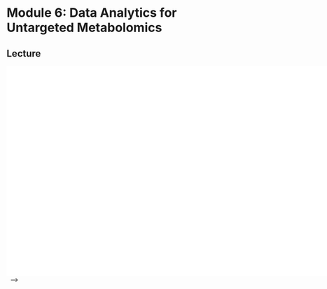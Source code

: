 # Module 6: Data Analytics for Untargeted Metabolomics

## Lecture

![Module 6: Data Analytics for Untargeted Metabolomics lecture slides](content-files/CBW_MET_2023_Module6.pdf){width=640% height=480}\ 
-->
